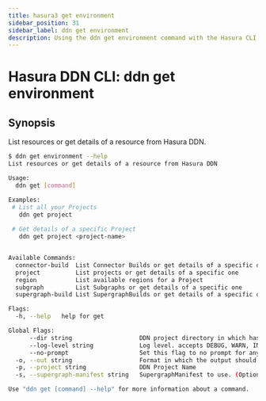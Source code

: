 ```yaml
---
title: hasura3 get environment
sidebar_position: 31
sidebar_label: ddn get environment
description: Using the ddn get environment command with the Hasura CLI
---
```


# Hasura DDN CLI: ddn get environment 

## Synopsis
List resources or get details of a resource from Hasura DDN.

```bash
$ ddn get environment --help
List resources or get details of a resource from Hasura DDN

Usage:
  ddn get [command]

Examples:
 # List all your Projects
   ddn get project
		
 # Get details of a specific Project
   ddn get project <project-name>


Available Commands:
  connector-build  List Connector Builds or get details of a specific one
  project          List projects or get details of a specific one
  region           List available regions for a Project
  subgraph         List Subgraphs or get details of a specific one
  supergraph-build List SupergraphBuilds or get details of a specific one

Flags:
  -h, --help   help for get

Global Flags:
      --dir string                   DDN project directory in which hasura.yaml is present (default ".")
      --log-level string             Log level. accepts DEBUG, WARN, INFO, ERROR, FATAL (default "INFO")
      --no-prompt                    Set this flag to no prompt for anything, the command fails if any input is missing
  -o, --out string                   Format in which the output should be printed, accepts table, json and yaml (default "table")
  -p, --project string               DDN Project Name
  -s, --supergraph-manifest string   SupergraphManifest to use. (Optional. DefaultSupergraphManifest used  if not provided)

Use "ddn get [command] --help" for more information about a command.
```

